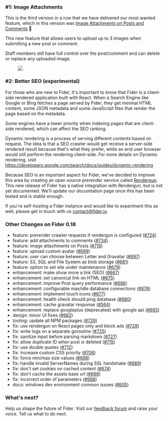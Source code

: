 ### #1: Image Attachments

This is the third version in a row that we have delivered our most wanted feature, which in this version was [Image Attachments on Posts and Comments](https://feedback.fider.io/posts/85/attach-images-on-posts-and-comments) 🎉

This new feature that allows users to upload up to 3 images when submitting a new post or comment.

Staff members still have full control over the post/comment and can delete or replace any uploaded image.

<figure>
  <img src="/images/blog/v0.18-attach-image.png" className="h-96" />
</figure>

### #2: Better SEO (experimental)

For those who are new to Fider, it's important to know that Fider is a client-side rendered application built with React. When a Search Engine like Google or Bing fetches a page served by Fider, they get minimal HTML content, some JSON metadata and some JavaScript files that render the page based on the metadata.

Some engines have a lower priority when indexing pages that are client-side rendered, which can affect the SEO ranking.

Dynamic rendering is a process of serving different contents based on request. The idea is that a SEO crawler would get receive a server-side rendered result because that's what they prefer, while an end user browser would still perform the rendering client-side. For more details on Dynamic rendering, visit https://developers.google.com/search/docs/guides/dynamic-rendering

Because SEO is an important aspect for Fider, we've decided to improve this area by creating an open source prerender service called [Rendergun](https://github.com/goenning/rendergun). This new release of Fider has a native integration with Rendergun, but is not yet documented. We'll update our documtation page once this has been tested and is stable enough.

If you're self-hosting a Fider instance and would like to experiment this as well, please get in touch with us [contact@fider.io](mailto:contact@fider.io).

### Other Changes on Fider 0.18

- feature: prerender crawler requests if rendergun is configured ([#724](https://github.com/getfider/fider/pull/))
- feature: add attachments to comments ([#734](https://github.com/getfider/fider/pull/734))
- feature: image attachments on Posts ([#719](https://github.com/getfider/fider/pull/719))
- feature: upload custom avatar ([#699](https://github.com/getfider/fider/pull/699))
- feature: user can choose between Letter and Gravatar ([#697](https://github.com/getfider/fider/pull/697))
- feature: S3, SQL and File System as blob storage ([#681](https://github.com/getfider/fider/pull/681))
- feature: option to set site under maintenance ([#679](https://github.com/getfider/fider/pull/679))
- enhancement: make show more a link (SEO) ([#667](https://github.com/getfider/fider/pull/667))
- enhancement: set canonical link on HTML ([#675](https://github.com/getfider/fider/pull/675))
- enhancement: improve Post query performance ([#686](https://github.com/getfider/fider/pull/686))
- enhancement: configurable max/idle database connections ([#676](https://github.com/getfider/fider/pull/676))
- enhancement: implement touch icons ([#677](https://github.com/getfider/fider/pull/677))
- enhancement: health check should ping database ([#680](https://github.com/getfider/fider/pull/680))
- enhancement: cache gravatar response ([#564](https://github.com/getfider/fider/pull/564))
- enhancement: replace googleplus (deprecated) with google api ([#693](https://github.com/getfider/fider/pull/))
- design: minor UI fixes ([#682](https://github.com/getfider/fider/pull/682))
- tooling: update all NPM packages ([#729](https://github.com/getfider/fider/pull/729))
- fix: use rendergun on React pages only and block ads ([#728](https://github.com/getfider/fider/pull/728))
- fix: write logs on a separate goroutine ([#725](https://github.com/getfider/fider/pull/725))
- fix: sanitize input before parsing markdown ([#727](https://github.com/getfider/fider/pull/727))
- fix: allow duplicate ID when post is deleted ([#715](https://github.com/getfider/fider/pull/715))
- fix: use double quotes ([#712](https://github.com/getfider/fider/pull/712))
- fix: increase custom CSS priority ([#706](https://github.com/getfider/fider/pull/706))
- fix: force min/max size values ([#698](https://github.com/getfider/fider/pull/698))
- fix: handle invalid ServerNames during SSL handshake ([#689](https://github.com/getfider/fider/pull/689))
- fix: don't set cookies on cached content ([#674](https://github.com/getfider/fider/pull/674))
- fix: don't cache the assets base url ([#669](https://github.com/getfider/fider/pull/669))
- fix: incorrect order of parameters ([#668](https://github.com/getfider/fider/pull/668))
- docs: windows dev environment common issues ([#605](https://github.com/getfider/fider/pull/605))

### What's next?

Help us shape the future of Fider. Visit our [feedback forum](https://feedback.fider.io/) and raise your voice. Tell us what to do next.

